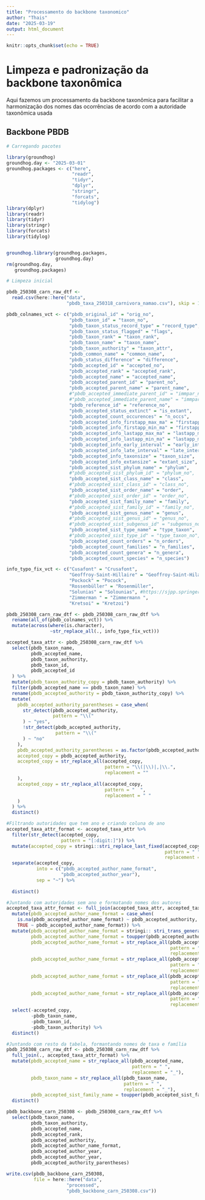 ```yaml
---
title: "Processamento do backbone taxonomico"
author: "Thais"
date: "2025-03-19"
output: html_document
---
```


```r
knitr::opts_chunk$set(echo = TRUE)
```

# Limpeza e padronização da backbone taxonômica

Aqui fazemos um processamento da backbone taxonômica para facilitar a 
    harmonização dos nomes das ocorrências de acordo com a autoridade taxonômica usada
    
## Backbone PBDB


```r
# Carregando pacotes

library(groundhog)
groundhog.day <- "2025-03-01"
groundhog.packages <- c("here",
                        "readr",
                        "tidyr",
                        "dplyr",
                        "stringr",
                        "forcats",
                        "tidylog")
library(dplyr)
library(readr)
library(tidyr)
library(stringr)
library(forcats)
library(tidylog)


groundhog.library(groundhog.packages, 
                  groundhog.day)
rm(groundhog.day,
   groundhog.packages)

# Limpeza inicial

pbdb_250308_carn_raw_dtf <- 
  read.csv(here::here("data", 
                      "pbdb_taxa_250318_carnivora_namao.csv"), skip = 15, sep = ";")

pbdb_colnames_vct <- c("pbdb_original_id" = "orig_no",
                       "pbdb_taxon_id" = "taxon_no",
                       "pbdb_taxon_status_record_type" = "record_type",
                       "pbdb_taxon_status_flagged" = "flags",
                       "pbdb_taxon_rank" = "taxon_rank",
                       "pbdb_taxon_name" = "taxon_name",
                       "pbdb_taxon_authority" = "taxon_attr",
                       "pbdb_common_name" = "common_name",
                       "pbdb_status_difference" = "difference",
                       "pbdb_accepted_id" = "accepted_no",
                       "pbdb_accepted_rank" = "accepted_rank",
                       "pbdb_accepted_name" = "accepted_name",
                       "pbdb_accepted_parent_id" = "parent_no",
                       "pbdb_accepted_parent_name" = "parent_name",
                       #"pbdb_accepted_immediate_parent_id" = "immpar_no",
                       #"pbdb_accepted_immediate_parent_name" = "immpar_name",
                       "pbdb_reference_id" = "reference_no",
                       "pbdb_accepted_status_extinct" = "is_extant",
                       "pbdb_accepted_count_occurences" = "n_occs",
                       "pbdb_accepted_info_firstapp_max_ma" = "firstapp_max_ma",
                       "pbdb_accepted_info_firstapp_min_ma" = "firstapp_min_ma",
                       "pbdb_accepted_info_lastapp_max_ma" = "lastapp_max_ma",
                       "pbdb_accepted_info_lastapp_min_ma" = "lastapp_min_ma",
                       "pbdb_accepted_info_early_interval" = "early_interval",
                       "pbdb_accepted_info_late_interval" = "late_interval",
                       "pbdb_accepted_info_taxonsize" = "taxon_size",
                       "pbdb_accepted_info_extansize" = "extant_size",
                       "pbdb_accepted_sist_phylum_name" = "phylum",
                       #"pbdb_accepted_sist_phylum_id" = "phylum_no",
                       "pbdb_accepted_sist_class_name" = "class",
                       #"pbdb_accepted_sist_class_id" = "class_no",
                       "pbdb_accepted_sist_order_name" = "order",
                       #"pbdb_accepted_sist_order_id" = "order_no",
                       "pbdb_accepted_sist_family_name" = "family",
                       #"pbdb_accepted_sist_family_id" = "family_no",
                       "pbdb_accepted_sist_genus_name" = "genus",
                       #"pbdb_accepted_sist_genus_id" = "genus_no",
                       #"pbdb_accepted_sist_subgenus_id" = "subgenus_no",
                       "pbdb_accepted_sist_type_name" = "type_taxon",
                       #"pbdb_accepted_sist_type_id" = "type_taxon_no",
                       "pbdb_accepted_count_orders" = "n_orders",
                       "pbdb_accepted_count_families" = "n_families",
                       "pbdb_accepted_count_genera" = "n_genera",
                       "pbdb_accepted_count_species" = "n_species")

info_typo_fix_vct <- c("Cusafont" = "Crusafont",
                       "Geoffroy-Saint-Hillaire" = "Geoffroy-Saint-Hilaire",
                       "Pockock" = "Pocock",
                       "Rossenbüller" = "Rosenmüller",
                       "Solunias" = "Solounias", #https://sjpp.springeropen.com/articles/10.1007/s13358-012-0042-y
                       "Zimmerman " = "Zimmermann ",
                       "Kretsoi" = "Kretzoi") 

pbdb_250308_carn_raw_dtf <- pbdb_250308_carn_raw_dtf %>%
  rename(all_of(pbdb_colnames_vct)) %>%
  mutate(across(where(is.character), 
                ~str_replace_all(., info_typo_fix_vct)))

accepted_taxa_attr <- pbdb_250308_carn_raw_dtf %>%
  select(pbdb_taxon_name,
         pbdb_accepted_name,
         pbdb_taxon_authority,
         pbdb_taxon_id,
         pbdb_accepted_id
  ) %>%
  mutate(pbdb_taxon_authority_copy = pbdb_taxon_authority) %>%
  filter(pbdb_accepted_name == pbdb_taxon_name) %>%
  rename(pbdb_accepted_authority = pbdb_taxon_authority_copy) %>%
  mutate(
    pbdb_accepted_authority_parentheses = case_when(
      str_detect(pbdb_accepted_authority,
                 pattern = "\\("
      ) ~ "yes",
      !str_detect(pbdb_accepted_authority,
                  pattern = "\\("
      ) ~ "no"
    ),
    pbdb_accepted_authority_parentheses = as.factor(pbdb_accepted_authority_parentheses),
    accepted_copy = pbdb_accepted_authority,
    accepted_copy = str_replace_all(accepted_copy,
                                    pattern = "\\(|\\)|,|\\.",
                                    replacement = ""
    ),
    accepted_copy = str_replace_all(accepted_copy,
                                    pattern = "  ",
                                    replacement = " "
    )
  ) %>%
  distinct()

#Filtrando autoridades que tem ano e criando coluna de ano
accepted_taxa_attr_format <- accepted_taxa_attr %>% 
  filter(str_detect(accepted_copy, 
                    pattern = "[:digit:]")) %>% 
  mutate(accepted_copy = stringi::stri_replace_last_fixed(accepted_copy, 
                                                          pattern = " ",
                                                          replacement = "~")) %>%
  separate(accepted_copy, 
           into = c("pbdb_accepted_author_name_format", 
                    "pbdb_accepted_author_year"), 
           sep = "~") %>%
  
  distinct()

#Juntando com autoridades sem ano e formatando nomes dos autores
accepted_taxa_attr_format <- full_join(accepted_taxa_attr, accepted_taxa_attr_format) %>%
  mutate(pbdb_accepted_author_name_format = case_when(
    is.na(pbdb_accepted_author_name_format) ~ pbdb_accepted_authority,
    TRUE ~ pbdb_accepted_author_name_format)) %>%
  mutate(pbdb_accepted_author_name_format = stringi:: stri_trans_general(pbdb_accepted_author_name_format, "Latin-ASCII"),
         pbdb_accepted_author_name_format = toupper(pbdb_accepted_author_name_format),
         pbdb_accepted_author_name_format = str_replace_all(pbdb_accepted_author_name_format,
                                                            pattern = " ET AL",
                                                            replacement = "_ET-AL"),
         pbdb_accepted_author_name_format = str_replace_all(pbdb_accepted_author_name_format,
                                                            pattern = " AND ",
                                                            replacement = "_"),
         pbdb_accepted_author_name_format = str_replace_all(pbdb_accepted_author_name_format,
                                                            pattern = " AND_",
                                                            replacement = "_"),
         pbdb_accepted_author_name_format = str_replace_all(pbdb_accepted_author_name_format,
                                                            pattern = " ",
                                                            replacement = "-")) %>%
  select(-accepted_copy,
         -pbdb_taxon_name,
         -pbdb_taxon_id,
         -pbdb_taxon_authority) %>%
  distinct()

#Juntando com resto da tabela, formantando nomes de taxa e família
pbdb_250308_carn_raw_dtf <- pbdb_250308_carn_raw_dtf %>%
  full_join(., accepted_taxa_attr_format) %>%
  mutate(pbdb_accepted_name = str_replace_all(pbdb_accepted_name, 
                                              pattern = " ", 
                                              replacement = "_"),
         pbdb_taxon_name = str_replace_all(pbdb_taxon_name, 
                                           pattern = " ", 
                                           replacement = "_"),
         pbdb_accepted_sist_family_name = toupper(pbdb_accepted_sist_family_name)) %>%
  distinct()

pbdb_backbone_carn_250308 <- pbdb_250308_carn_raw_dtf %>%
  select(pbdb_taxon_name,
         pbdb_taxon_authority,
         pbdb_accepted_name,
         pbdb_accepted_rank,
         pbdb_accepted_authority,
         pbdb_accepted_author_name_format,
         pbdb_accepted_author_year,
         pbdb_accepted_author_year,
         pbdb_accepted_authority_parentheses)

write.csv(pbdb_backbone_carn_250308,
          file = here::here("data",
                      "processed",
                      "pbdb_backbone_carn_250308.csv"))

```

